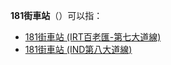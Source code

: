 '''181街車站'''（{{lang-en|181st Street station}}）可以指：
* [[181街車站_(IRT百老匯-第七大道線)|181街車站 (IRT百老匯-第七大道線)]]
* [[181街車站_(IND第八大道線)|181街車站 (IND第八大道線)]]
{{disambig|cat=六字車站名消歧義}}